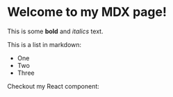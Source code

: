# Welcome to my MDX page!

This is some **bold** and _italics_ text.
 
This is a list in markdown:
 
- One
- Two
- Three
 
Checkout my React component:
 
